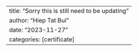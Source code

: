 ---
title: "Sorry this is still need to be updating"
author: "Hiep Tat Bui"
date: "2023-11-27"
categories: [certificate]
---